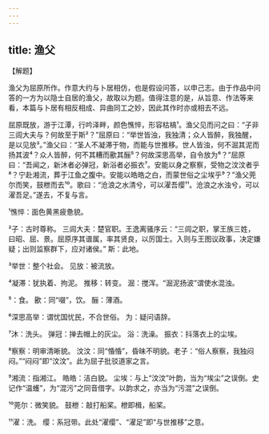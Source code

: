 ```yaml
---
---
---
```

title: 渔父
---







【解题】

渔父为屈原所作。作意大约与卜居相仿，也是假设问答，以申己志。由于作品中问答的一方为以隐士自居的渔父，故取以为题。值得注意的是，从旨意、作法等来看，本篇与卜居有相反相成、异曲同工之妙，因此其作时亦或相去不远。

屈原既放，游于江潭，行吟泽畔，颜色憔悴，形容枯槁¹。渔父见而问之曰：“子非三闾大夫与？何故至于斯²？”屈原曰：“举世皆浊，我独清；众人皆醉，我独醒，是以见放³。”渔父曰：“圣人不凝滞于物，而能与世推移。世人皆浊，何不淈其泥而扬其波⁴？众人皆醉，何不其糟而歠其酾⁵？何故深思高举，自令放为⁶？”屈原曰：“吾闻之，新沐者必弹冠，新浴者必振衣⁷。安能以身之察察，受物之汶汶者乎⁸？宁赴湘流，葬于江鱼之腹中。安能以皓皓之白，而蒙世俗之尘埃乎⁹？”渔父莞尔而笑，鼓枻而去¹⁰。歌曰：“沧浪之水清兮，可以濯吾缨¹¹。沧浪之水浊兮，可以濯吾足。”遂去，不复与言。

¹憔悴：面色黄黑疲惫貌。

²子：古时尊称。 三闾大夫：楚官职。王逸离骚序云：“三闾之职，掌王族三姓，曰昭、屈、景。屈原序其谱属，率其贤良，以厉国士。入则与王图议政事，决定嫌疑；出则监察群下，应对诸侯。” 斯：此地。

³举世：整个社会。 见放：被流放。

⁴凝滞：犹执着、拘泥。 推移：转变。 淈：搅浑。“淈泥扬波”谓使水混浊。

⁵：食。 歠：同“啜”，饮。 酾：薄酒。

⁶深思高举：谓忧国忧民，不合世俗。 为：疑问语辞。

⁷沐：洗头。 弹冠：掸去帽上的灰尘。 浴：洗澡。 振衣：抖落衣上的尘埃。

⁸察察：明审清晰貌。 汶汶：同“惛惛”，昏昧不明貌。老子：“俗人察察，我独闷闷。”“闷闷”即“汶汶”。此为屈子批驳道家之言。

⁹湘流：指湘江。 皓皓：洁白貌。 尘埃：与上“汶汶”叶韵，当为“埃尘”之误倒。史记作“温蠖”，为“混污”之同音借字。以韵求之，亦当为“污混”之误倒。

¹⁰莞尔：微笑貌。 鼓枻：敲打船桨。枻即楫，船桨。

¹¹濯：洗。 缨：系冠带。此处“濯缨”、“濯足”即“与世推移”之意。